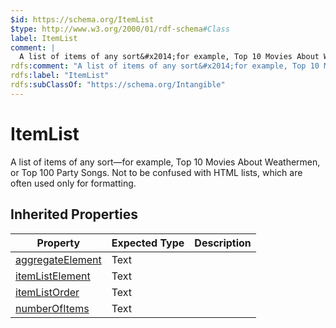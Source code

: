 ```yaml
---
$id: https://schema.org/ItemList
$type: http://www.w3.org/2000/01/rdf-schema#Class
label: ItemList
comment: |
  A list of items of any sort&#x2014;for example, Top 10 Movies About Weathermen, or Top 100 Party Songs. Not to be confused with HTML lists, which are often used only for formatting.
rdfs:comment: "A list of items of any sort&#x2014;for example, Top 10 Movies About Weathermen, or Top 100 Party Songs. Not to be confused with HTML lists, which are often used only for formatting."
rdfs:label: "ItemList"
rdfs:subClassOf: "https://schema.org/Intangible"
---
```


# ItemList

A list of items of any sort&#x2014;for example, Top 10 Movies About Weathermen, or Top 100 Party Songs. Not to be confused with HTML lists, which are often used only for formatting.

## Inherited Properties

| Property | Expected Type | Description |
| --- | --- | --- |
| [aggregateElement](https://schema.org/aggregateElement) | Text |  |
| [itemListElement](https://schema.org/itemListElement) | Text |  |
| [itemListOrder](https://schema.org/itemListOrder) | Text |  |
| [numberOfItems](https://schema.org/numberOfItems) | Text |  |
